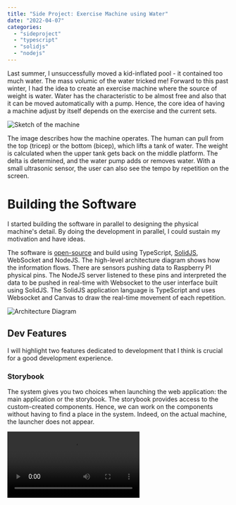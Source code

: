 ```yaml
---
title: "Side Project: Exercise Machine using Water"
date: "2022-04-07"
categories:
  - "sideproject"
  - "typescript"
  - "solidjs"
  - "nodejs"
---
```


Last summer, I unsuccessfully moved a kid-inflated pool - it contained too much water. The mass volumic of the water tricked me! Forward to this past winter, I had the idea to create an exercise machine where the source of weight is water. Water has the characteristic to be almost free and also that it can be moved automatically with a pump. Hence, the core idea of having a machine adjust by itself depends on the exercise and the current sets.

![Sketch of the machine](/images/blog/gym_water-physical.png)

The image describes how the machine operates. The human can pull from the top (tricep) or the bottom (bicep), which lifts a tank of water. The weight is calculated when the upper tank gets back on the middle platform. The delta is determined, and the water pump adds or removes water. With a small ultrasonic sensor, the user can also see the tempo by repetition on the screen.

# Building the Software
I started building the software in parallel to designing the physical machine's detail. By doing the development in parallel, I could sustain my motivation and have ideas.

The software is [open-source](https://github.com/MrDesjardins/gym-water-app) and build using TypeScript, [SolidJS](https://www.solidjs.com/), WebSocket and NodeJS. The high-level architecture diagram shows how the information flows. There are sensors pushing data to Raspberry PI physical pins. The NodeJS server listened to these pins and interpreted the data to be pushed in real-time with Websocket to the user interface built using SolidJS. The SolidJS application language is TypeScript and uses Websocket and Canvas to draw the real-time movement of each repetition.

![Architecture Diagram](/images/blog/gym_water-sensors_architecture.png)


## Dev Features
I will highlight two features dedicated to development that I think is crucial for a good development experience.

### Storybook
The system gives you two choices when launching the web application: the main application or the storybook. The storybook provides access to the custom-created components. Hence, we can work on the components without having to find a place in the system. Indeed, on the actual machine, the launcher does not appear.

<video src="/videos/blog/WorkoutStorybook.mp4" controls/>

### Hidden Dev Panel
There is a dev panel under the visual viewport of the application, which is 1024x600 because we are using a Raspberry PI with a monitor of this fixed resolution. The panel allows sending a signal by REST API to the NodeJS to send _fake_ signals. Hence, we can develop our software from client to server without having the server (NodeJS) connecting to the actual Raspberry to get real signals. Therefore, it helps a lot in the development and forces to create good abstractions.


## User Features
The user interface input and output orbit around a touchscreen. The system consists of three modes accessible using one of the three large buttons.

![](/images/blog/gym_water-menu.png)

### Ad-Hoc
The first feature is called _Ad-hoc Training_, which allows using the machine without relying on previous data: you set the weight and perform some repetition. On the top is the consistent title and navigation bar across all modes. The user can slide the weight up and down on the left side and then ask the machine to pump the water accordingly. Finally, the amount of repetition completed in the active set on the right side. In the illustration, we see that the user is at repetition #13. We can also see in real-time the distance from the platform in time and realize if we are constantly in the way we are lifting the weight.

![](/images/blog/gym_water-adhoc.png)


## Single Exercise

The second mode is called _Single Exercise_, leading to a page with many different exercises the machine lets you perform. The idea is that we store the last time number of sets and repetitions for each exercise. For example, if you select "Tricep Push Down", you can choose four sets of different repetitions.

![](/images/blog/gym_water-single-exercise.png)

The mode is suitable if the user wants to do an exercise without selecting a workout which is the last mode. Once the weight is chosen, it creates a fake workout behind the scene, which allows sharing the code of the next screen with the previous feature: workout.

![](/images/blog/gym-water-single-exercise-2.png)


## Workout

The last mode is the one I was looking forward the most: workout. You can create a whole workout on your computer, upload it to the server, select it, and get going with a minimal amount of configuration on the machine.

![](/images/blog/gym-water-workout.png)

The beauty of the workout mode is once the specific workout is selected, the machine automatically adjusts the weight for the current exercise and set. There is nothing for the user to do. 

![](/images/blog/gym-water-workout-3.png)

Once an exercise is completed, the system pops a screen allowing the user to adjust the weight optionally. Usually, I increase a few pounds every week, hence easy to do without relying on a computer or else.

![](/images/blog/gym-water-workout-2.png)


The user interface is very responsive. For example, if the tank of water is filling, you will see in real-time on the screen that the water level is changing. The small video under this text also shows another feature: encouragement. If you are a keen observer, you can see that the user goes beyond the six repetitions excepted. The number of exact repetitions starts dancing! The video also shows that when the user drops the weight, the system automatically changes the water (weight).

<video src="/videos/blog/WorkoutAnimatedTank.mp4" controls/>

Finally, once the workout is completed, we keep encouraging. I'm using the same principle of waves created from the custom weight adjustment that relies on primitive mathematic functions.

<video src="/videos/blog/WorkoutAnimatedWorkoutCompleted.mp4" controls/>

# Building the hardware

The hardware was done with many iterations and led to the abandon of the project. The problem was not technically but financially. The project was evaluated initially to be around 400$ but it ended up to have projection of almost twice has that. 

First iteration:
![](/images/blog/gym_water-sketch-1.png)

The breakdown of the cost (of the second iteration):

|Part|Quantity|Single Part Price|Total Price|
|---|---|---|---|
|[Raspberry PI 4](https://www.raspberrypi.com/products/raspberry-pi-4-model-b)|1|40$|40$
|[7inches Touch Screen](https://www.amazon.com/SunFounder-Raspberry-Touchscreen-1024%C3%97600-Capacitive/dp/B07Y889J3X)|1|75$|75$
|[Relay](https://www.amazon.com/gp/product/B01D4VFS6M)|1|6$|6$
|[Weight Sensors](https://www.amazon.com/gp/product/B094FXCXW3)|1|8$|8$
|[Water Pump](https://www.amazon.com/dp/B086QJQK8N)|2|40$|80$
|[Tote](https://www.homedepot.com/p/Sterilite-116-Qt-Ultra-Storage-Box-19908604/204725029)|2|25$|50$
|[10ft x 1 tube](https://www.amazon.com/Flexible-Lightweight-Plastic-Chemical-Resistant/dp/B07ZC1PSF3)|1|25$|25$
|[Tube Clamps](https://www.homedepot.com/p/Everbilt-1-2-1-1-4-in-Stainless-Steel-Hose-Clamp-6712595/202309385)|4|2$|8$
|[Pulley Block](https://www.amazon.com/Stainless-Bearing-Traction-Material-handling/dp/B08NX5X978)|3|20$|60$
|[Pad Eye Plates](https://www.amazon.com/Branded-Boards-Stainless-Galvanized-2-Pack-Silver-M6/dp/B08WS8MDX3)|5|10$|50$
|[Caster](https://www.amazon.com/Swivel-Casters-1600Lbs-Capacity-Locking/dp/B07PG4BZYG)|1|35$|35$
|[Steel Wire Rope](https://www.amazon.com/DGOL-Stainless-Steel-Diameter-Sleeves/dp/B07V1STRY1)|1|15$|15$
|[Wood Structure](https://www.lowes.com/pd/4-in-x-4-in-x-10-ft-Douglas-Fir-Lumber-Common-3-562-in-x-3-562-in-x-10-ft-Actual/1000028909)|5|15$|75$
|Plywood|1|75$|75$
|Others|x|20$|20$
|Total|||623+tax|

## Explanation of the cost

### Raspberry PI
The project contains two main parts. The web server host the static web application and the NodeJS server that communication with the sensors. The Raspberry PI hosts both software. Also, the Raspberry displays the web application on a monitor. Unfortunately, the price of the Raspberry PI is fluctuating quite a lot in the last few months, and it is hard accessing one device at the MSRP (Manufactured Suggested Retail Price).

### Touch Screen
The project requires the user to interact via a touch screen. All inputs are performed directly on the web interface. The output is displayed on a screen with the expectation of 1024x600 pixel.

### Water Pump
The project requires two water pumps. One pump to move the water from the tank that does not move and one to return the water back to the tank. To have something that reasonably transfers the water, I determined that I needed to use a pump around 1150GPH (4500L/H), which means that moving 50lbs would take 18 seconds if we assume that 50 pounds of water are 22.5 liters. Most of the time, between sets, we move about 5-15lbs; hence it would be about 2 seconds, but between exercises, we can foresee some more significant movement required.

### Tube
To transfer the water fast with the water pump, we need the maximum diameter that the pump can support. The water pump specification says to reach the 4500L/H, we need to have 1 inch. The cost for 10 feet is surprisingly higher and not lower at any local shop.

### Tote
The project needs two tanks of water. The container must be waterproof.

### Pulley Block & Attachments
The pulley system is one of the areas where with the second iteration design, I was able to cut by limiting the amount of attachment and pulley. However, the second design remains unproven. Three packs of 2 pulleys for 60$ is too expensive as it also requires other attachments like carabiners, snaps hooks, eye hooks, and ceiling hook pad eyes. With the other attachment, the cost was moving toward 100$.

### Wood
We need for this project five beams of 4x4x10feet and a sheet of plywood.

### Others
I have not included the price of screws and tie plates to hold the structure together. Nor that I need some electronic wires and some wire clip clamp. There are small costs which would have probably added another 20$

## Total
The total with tax approaches 700$. But that is if everything works on the first try. It might require some changes, mainly around the pulley system. 

I also wanted to add springs which was an interesting search. Some interesting websites give you the exact specification you desire, but the cost is about 40$ for six springs. I couldn't find something that fitted the project locally. I also wanted some other features like painting the machine or additional sensors. Thus, I could see this project moving toward expensive.

Additionally, there is no gym attachment at that cost like a press down bar, a pulldown bar, or a tricep rope, which increases the price between 50 to 150$. So, as we can see, the project starts to have a tag price of about 800$.

Here is the second iteration that has less wood, take less space and require less hardware (pulleys, attachments, etc)
![](/images/blog/gym_water-sketch-2.png)

# Conclusion
I enjoyed creating the machine and might continue for fun here and there to improve the software. It was my first time using [SolidJS](https://www.solidjs.com/), and I enjoyed the framework. I also liked to create custom animations for the weight selector based on real physical value. 

Here is the last video showing the custom control with two shades of blue: one for the actual water and one for the desired water. When adjusting the weight, I created a fake wave showing some movement. We can also see the water shifting in color if we cross the threshold of actual water for better visibility.

<video src="/videos/blog/WorkoutAnimatedCustomControl.mp4" controls/>
